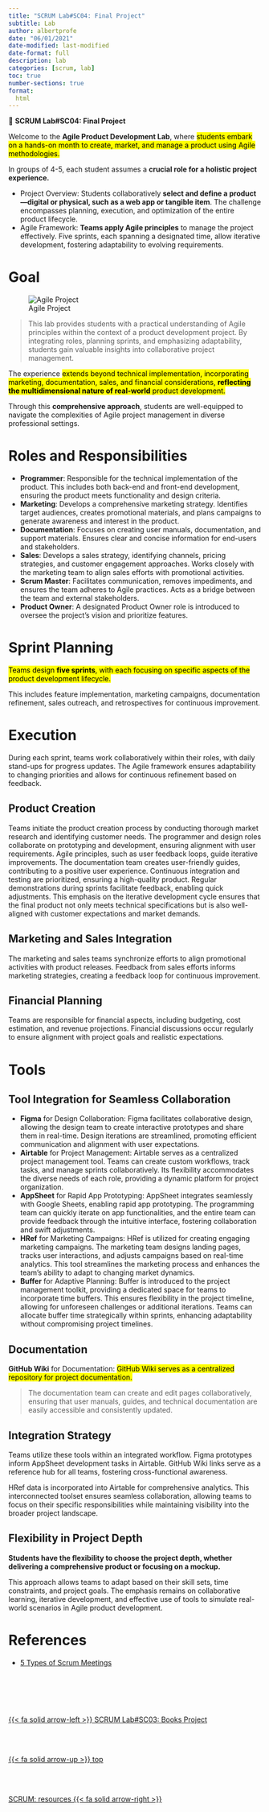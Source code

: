 ```yaml
---
title: "SCRUM Lab#SC04: Final Project"
subtitle: Lab
author: albertprofe
date: "06/01/2021"
date-modified: last-modified
date-format: full
description: lab
categories: [scrum, lab]
toc: true
number-sections: true
format:
  html
---
```


::: {.labs}
📘 **SCRUM Lab#SC04: Final Project**

Welcome to the **Agile Product Development Lab**, where <mark>students embark on a hands-on month to create, market, and manage a product using Agile methodologies.<mark>

In groups of 4-5, each student assumes a **crucial role for a holistic project experience.**

- Project Overview: Students collaboratively **select and define a product—digital or physical, such as a web app or tangible item**. The challenge encompasses planning, execution, and optimization of the entire product lifecycle.
- Agile Framework: **Teams apply Agile principles** to manage the project effectively. Five sprints, each spanning a designated time, allow iterative development, fostering adaptability to evolving requirements.

:::

# Goal

![Agile Project](/images/scrum/agile-project.png)

> This lab provides students with a practical understanding of Agile principles within the context of a product development project. By integrating roles, planning sprints, and emphasizing adaptability, students gain valuable insights into collaborative project management.

The experience <mark>extends beyond technical implementation, incorporating marketing, documentation, sales, and financial considerations, **reflecting the multidimensional nature of real-world** product development.</mark>

Through this **comprehensive approach**, students are well-equipped to navigate the complexities of Agile project management in diverse professional settings.

# Roles and Responsibilities

- **Programmer**: Responsible for the technical implementation of the product. This includes both back-end and front-end development, ensuring the product meets functionality and design criteria.
- **Marketing**: Develops a comprehensive marketing strategy. Identifies target audiences, creates promotional materials, and plans campaigns to generate awareness and interest in the product.
- **Documentation**: Focuses on creating user manuals, documentation, and support materials. Ensures clear and concise information for end-users and stakeholders.
- **Sales**: Develops a sales strategy, identifying channels, pricing strategies, and customer engagement approaches. Works closely with the marketing team to align sales efforts with promotional activities.
- **Scrum Master**: Facilitates communication, removes impediments, and ensures the team adheres to Agile practices. Acts as a bridge between the team and external stakeholders.
- **Product Owner**: A designated Product Owner role is introduced to oversee the project's vision and prioritize features. 

# Sprint Planning

<mark>Teams design **five sprints**, with each focusing on specific aspects of the product development lifecycle.</mark>

This includes feature implementation, marketing campaigns, documentation refinement, sales outreach, and retrospectives for continuous improvement.

# Execution

During each sprint, teams work collaboratively within their roles, with daily stand-ups for progress updates. The Agile framework ensures adaptability to changing priorities and allows for continuous refinement based on feedback.

## Product Creation

Teams initiate the product creation process by conducting thorough market research and identifying customer needs. The programmer and design roles collaborate on prototyping and development, ensuring alignment with user requirements. Agile principles, such as user feedback loops, guide iterative improvements. The documentation team creates user-friendly guides, contributing to a positive user experience. Continuous integration and testing are prioritized, ensuring a high-quality product. Regular demonstrations during sprints facilitate feedback, enabling quick adjustments. This emphasis on the iterative development cycle ensures that the final product not only meets technical specifications but is also well-aligned with customer expectations and market demands.

## Marketing and Sales Integration
The marketing and sales teams synchronize efforts to align promotional activities with product releases. Feedback from sales efforts informs marketing strategies, creating a feedback loop for continuous improvement.

## Financial Planning
Teams are responsible for financial aspects, including budgeting, cost estimation, and revenue projections. Financial discussions occur regularly to ensure alignment with project goals and realistic expectations.

# Tools

## Tool Integration for Seamless Collaboration

- **Figma** for Design Collaboration: Figma facilitates collaborative design, allowing the design team to create interactive prototypes and share them in real-time. Design iterations are streamlined, promoting efficient communication and alignment with user expectations.
- **Airtable** for Project Management: Airtable serves as a centralized project management tool. Teams can create custom workflows, track tasks, and manage sprints collaboratively. Its flexibility accommodates the diverse needs of each role, providing a dynamic platform for project organization.
- **AppSheet** for Rapid App Prototyping: AppSheet integrates seamlessly with Google Sheets, enabling rapid app prototyping. The programming team can quickly iterate on app functionalities, and the entire team can provide feedback through the intuitive interface, fostering collaboration and swift adjustments.
- **HRef** for Marketing Campaigns: HRef is utilized for creating engaging marketing campaigns. The marketing team designs landing pages, tracks user interactions, and adjusts campaigns based on real-time analytics. This tool streamlines the marketing process and enhances the team's ability to adapt to changing market dynamics.
- **Buffer** for Adaptive Planning: Buffer is introduced to the project management toolkit, providing a dedicated space for teams to incorporate time buffers. This ensures flexibility in the project timeline, allowing for unforeseen challenges or additional iterations. Teams can allocate buffer time strategically within sprints, enhancing adaptability without compromising project timelines.

## Documentation

**GitHub Wiki** for Documentation: <mark>GitHub Wiki serves as a centralized repository for project documentation.</mark>
  
> The documentation team can create and edit pages collaboratively, ensuring that user manuals, guides, and technical documentation are easily accessible and consistently updated.


## Integration Strategy

Teams utilize these tools within an integrated workflow. Figma prototypes inform AppSheet development tasks in Airtable. GitHub Wiki links serve as a reference hub for all teams, fostering cross-functional awareness.

HRef data is incorporated into Airtable for comprehensive analytics. This interconnected toolset ensures seamless collaboration, allowing teams to focus on their specific responsibilities while maintaining visibility into the broader project landscape.

## Flexibility in Project Depth

**Students have the flexibility to choose the project depth, whether delivering a comprehensive product or focusing on a mockup.**

This approach allows teams to adapt based on their skill sets, time constraints, and project goals. The emphasis remains on collaborative learning, iterative development, and effective use of tools to simulate real-world scenarios in Agile product development.



# References

- [5 Types of Scrum Meetings](https://number8.com/en/blog/5-types-of-scrum-meetings/)






<!--- navLinks -->
<br><br>
<div class=row>
<br>
<div class='column left previous'>
<br>
[{{< fa solid arrow-left >}} SCRUM Lab#SC03: Books Project](/scrum/scrumlab3.qmd)
<br>
</div>
<br>
<div class='column center'>
<br>
[{{< fa solid arrow-up >}} top](#top)
<br>
</div>
<br>
<div class='column right next'>
<br>
[SCRUM: resources  {{< fa solid arrow-right >}}](/scrum/resources.qmd)
<br>
</div>
<br>
</div>
